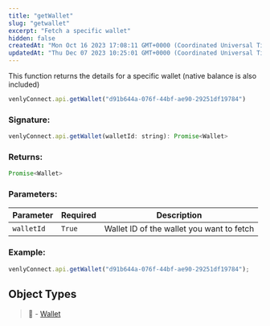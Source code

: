 ```yaml
---
title: "getWallet"
slug: "getwallet"
excerpt: "Fetch a specific wallet"
hidden: false
createdAt: "Mon Oct 16 2023 17:08:11 GMT+0000 (Coordinated Universal Time)"
updatedAt: "Thu Dec 07 2023 10:25:01 GMT+0000 (Coordinated Universal Time)"
---
```

This function returns the details for a specific wallet (native balance is also included)

```javascript
venlyConnect.api.getWallet("d91b644a-076f-44bf-ae90-29251df19784")
```

### Signature:

```javascript
venlyConnect.api.getWallet(walletId: string): Promise<Wallet>
```

### Returns:

```javascript
Promise<Wallet>
```

### Parameters:

| Parameter  | Required | Description                               |
| ---------- | -------- | ----------------------------------------- |
| `walletId` | `True`   | Wallet ID of the wallet you want to fetch |

### Example:

```javascript
venlyConnect.api.getWallet("d91b644a-076f-44bf-ae90-29251df19784");
```

## Object Types

> 📘 - [Wallet](https://venly.readme.io/docs/wallet)
